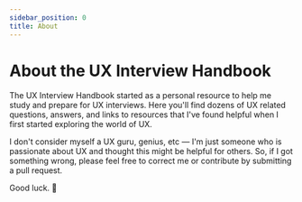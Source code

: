 ```yaml
---
sidebar_position: 0
title: About
---
```


# About the UX Interview Handbook

The UX Interview Handbook started as a personal resource to help me study and prepare for UX interviews. Here you'll find dozens of UX related questions, answers, and links to resources that I've found helpful when I first started exploring the world of UX.

I don't consider myself a UX guru, genius, etc — I'm just someone who is passionate about UX and thought this might be helpful for others. So, if I got something wrong, please feel free to correct me or contribute by submitting a pull request.

Good luck. 💖